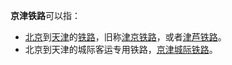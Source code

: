 '''京津铁路'''可以指：
*[[北京|北京]]到[[天津|天津]]的[[铁路|铁路]]，旧称[[津京铁路|津京铁路]]，或者[[津芦铁路|津芦铁路]]。
*北京到天津的城际客运专用铁路，[[京津城际铁路|京津城际铁路]]。

{{dab|J|Cat=四字建築物消歧義}}